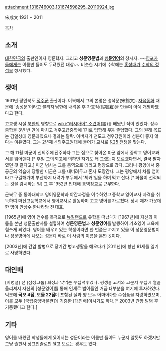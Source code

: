 attachment:1316746003_131674598295_20110924.jpg

宋成文 
1931 ~ 2011 

[[목차]]
== 소개 ==
[[대한민국]]의 출판인이자 영문학자. 그리고 '''성문영문법'''과 '''[[성문영어]]'''의 창시자. ~~[[영포자]]들에게는 이름만 들어도 두려웠던 대상~~ 비슷한 시기에 수학에는 [[홍성대]]가 [[수학의 정석]]을 창시했다. 

== 생애 ==
1931년 평안북도 [[정주시|정주군]] 출신이다. 이북에서 그의 본명은 송석문(宋錫文). [[자음동화]] 때문에 '송성문'이라고 불리자 남한에 내려온 후 가호적(假號籍)을 만들며 아예 개명하였다고 한다. 

고교생 시절 [[북한]]의 영향으로 [[wiki:"러시아어" 소련어]](語)를 배웠던 적이 있었다. 정주중학을 3년 반 만에 마치고 정주고급중학에 1기로 입학해 우등 졸업했다. 그의 원래 목표는 김일성대 영문과였으나 결과는 탈락. 아버지가 천도교 청우당원이라 성분이 좋지 않다는 이유였다. 그는 2년제 신의주교원대에 들어가 교사로 [[6.25 전쟁]]을 맞는다. 

그 해 11월 미군이 신의주에 진주하자 그는 집으로 찾아온 미군 앞에서 중학교 영어교과서를 읽어댄다.[* 후일 그의 회고에 의하면 자기도 왜 그랬는지 모르겠다면서, 결국 팔자였던 것 같다고.] 미군 병사는 그를 통역으로 데리고 평양으로 갔다. 그러나 평양에서 중공군의 역습에 당황한 미군은 그를 내버려두고 혼자 도망간다. 그는 평양에서 차를 얻어타고 구걸해가며 부산까지 내려가 부두에서 '체커'일을 하며 먹고 산다.[* 화물이 선적되는 것을 감시하는 일] 그 후 1952년 입대해 통역장교로 근무한다.

군복무 중 동아대학교 영어영문학과 야간과정을 이수하였고 중학교 영어교사 자격을 취득하여 마산고등학교에서 영어교사로 활동하며 고교 영어를 가르쳤다. 당시 제자 가운데 한 명이 [[안상수]] 한나라당 전 대표. 

[1965년]에 영어 연수를 목적으로 [[뉴질랜드]]로 유학을 떠났다가 [1967년]에 자신의 이름을 본딴 성문출판사를 설립하여 '''성문영문법'''과 '''성문영어'''를 발행하여 기초영어 교육에 힘쓰게 되었다. 영어를 배우고 있는 학생이라면 한 번쯤은 가지고 있을 이 성문영문법이나 성문영어에 나오는 성문이 바로 이 사람의 이름을 본딴 것이다.

[2003년]에 간암 발병으로 장기간 병고생활을 해오다가 [2011년]에 향년 81세를 일기로 사망하였다. 

== 대인배 ==
[이병철] 전 [삼성그룹] 회장과 맞먹는 수집덕후였다. 평생을 고서와 고문서 수집에 열을 올리셔서 자신의 [성문영어]를 통해 인세로 벌어들인 거금 대부분을 여기에 투자하였다. 덕분에 '''국보 4점, 보물 22점'''이 포함된 질과 양 모두 어마어마한 수집품을 자랑하였으며, 이를 모두 [국립중앙박물관]에 기증한 [대인배]이시기도 하다.[* 2003년 간암 발병 후 기증했다고 한다.]
== 기타 ==
영어를 배웠던 학생들에게 있어서는 성문이라는 이름만 들어도 누군지 알듯도 하겠지만 그냥 출판사 상표인줄로만 알고 모르는 경우도 있다. 
